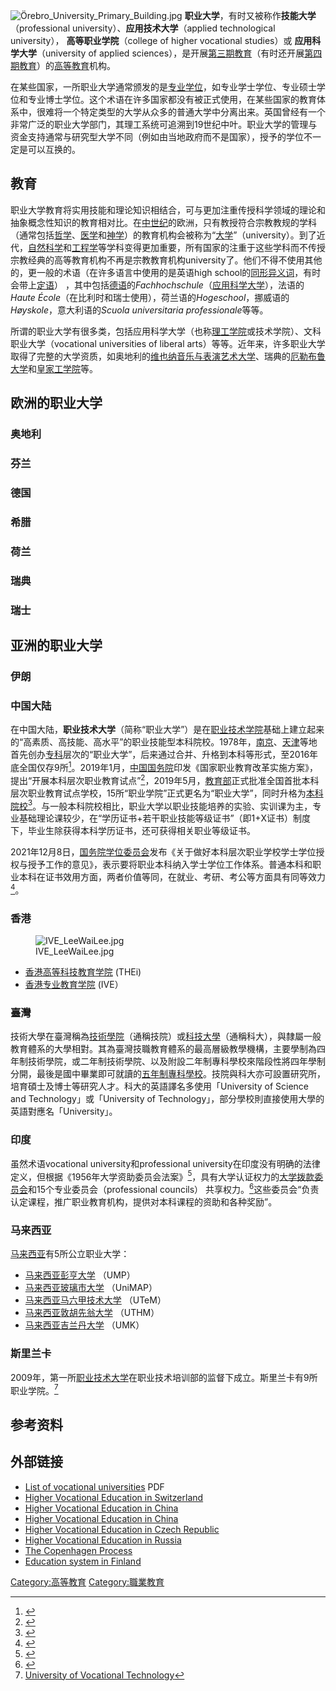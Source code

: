 {{refimprove|time=2015-09-27T09:29:54+00:00}}
{{Expand|time=2016-03-05T17:38:56+00:00}}
[[File:Örebro_University_Primary_Building.jpg|thumb]]
'''职业大学'''，有时又被称作'''技能大学'''（professional university）、'''应用技术大学'''（applied technological university）， '''高等职业学院'''（college of higher vocational studies）或 '''应用科学大学'''（university of applied sciences），是开展[[第三期教育|第三期教育]]（有时还开展[[研究生|第四期教育]]）的[[高等教育|高等教育]]机构。

在某些国家，一所职业大学通常颁发的是[[专业学位|专业学位]]，如专业学士学位、专业硕士学位和专业博士学位。这个术语在许多国家都没有被正式使用，在某些国家的教育体系中，很难将一个特定类型的大学从众多的普通大学中分离出来。英国曾经有一个非常广泛的职业大学部门，其理工系统可追溯到19世纪中叶。职业大学的管理与资金支持通常与研究型大学不同（例如由当地政府而不是国家），授予的学位不一定是可以互换的。

==教育==
职业大学教育将实用技能和理论知识相结合，可与更加注重传授科学领域的理论和抽象概念性知识的教育相对比。在[[中世纪|中世纪]]的欧洲，只有教授符合宗教教规的学科（通常包括[[哲学|哲学]]、[[医学|医学]]和[[神学|神学]]）的教育机构会被称为“[[中世纪的大学|大学]]”（university）。到了近代，[[自然科学|自然科学]]和[[工程学|工程学]]等学科变得更加重要，所有国家的注重于这些学科而不传授宗教经典的高等教育机构不再是宗教教育机构university了。他们不得不使用其他的，更一般的术语（在许多语言中使用的是英语high school的[[同形异义词|同形异义词]]，有时会带上[[定语|定语]]） ，其中包括[[德语|德语]]的''Fachhochschule''（[[应用科学大学|应用科学大学]]），法语的''Haute École''（在比利时和瑞士使用），荷兰语的''Hogeschool''，挪威语的''Høyskole''，意大利语的''Scuola universitaria professionale''等等。

所谓的职业大学有很多类，包括应用科学大学（也称[[理工学院|理工学院]]或技术学院）、文科职业大学（vocational universities of liberal arts）等等。近年来，许多职业大学取得了完整的大学资质，如奥地利的[[维也纳音乐与表演艺术大学|维也纳音乐与表演艺术大学]]、瑞典的[[厄勒布鲁大学|厄勒布鲁大学]]和[[皇家工学院|皇家工学院]]等。

==欧洲的职业大学==

===奥地利===

===芬兰===

===德国===


===希腊===


===荷兰===

===瑞典===


===瑞士===


==亚洲的职业大学==

===伊朗===

===中国大陆===
{{See also|高等职业学校}}
在中国大陆，'''职业技术大学'''（简称“职业大学”）是在[[高等职业学校|职业技术学院]]基础上建立起来的“高素质、高技能、高水平”的职业技能型本科院校。1978年，[[南京市|南京]]、[[天津市|天津]]等地首先创办[[專科學校|专科]]层次的“职业大学”，后来通过合并、升格到本科等形式，至2016年底全国仅存9所<ref>{{Cite web|title=9所职业大学共建中国职业大学联盟|url=http://www.moe.gov.cn/jyb_xwfb/s5147/201612/t20161223_292797.html|access-date=2021-06-09|date=2016-12-23|work=[[中华人民共和国教育部|中华人民共和国教育部]]政府门户网站}}</ref>。2019年1月，[[中华人民共和国国务院|中国国务院]]印发《国家职业教育改革实施方案》，提出“开展本科层次职业教育试点”<ref>{{Cite web|title=国务院关于印发国家职业教育改革实施方案的通知（国发〔2019〕4号）_政府信息公开专栏|url=http://www.gov.cn/zhengce/content/2019-02/13/content_5365341.htm|access-date=2021-06-09|work=中国政府网}}</ref>，2019年5月，[[中华人民共和国教育部|教育部]]正式批准全国首批本科层次职业教育试点学校，15所“职业学院”正式更名为“职业大学”，同时升格为[[本科院校|本科院校]]<ref>{{Cite web|title=全国首批“职业大学”什么样？|url=https://www.henandaily.cn/content/2019/0608/169518.html|access-date=2021-06-09|date=2-19-06-08|work=河南日报网}}</ref>。与一般本科院校相比，职业大学以职业技能培养的实验、实训课为主，专业基础理论课较少，在“学历证书+若干职业技能等级证书”（即1+X证书）制度下，毕业生除获得本科学历证书，还可获得相关职业等级证书。

2021年12月8日，[[国务院学位委员会|国务院学位委员会]]发布《关于做好本科层次职业学校学士学位授权与授予工作的意见》，表示要将职业本科纳入学士学位工作体系。普通本科和职业本科在证书效用方面，两者价值等同，在就业、考研、考公等方面具有同等效力<ref>{{cite news |title=职业本科纳入现有学士学位工作体系 |url=https://news.sciencenet.cn/sbhtmlnews/2021/12/367152.shtm}}</ref>。

===香港===
[[File:IVE_LeeWaiLee.jpg|thumb]]
*[[香港高等科技教育学院|香港高等科技教育学院]] (THEi)
*[[香港专业教育学院|香港专业教育学院]] (IVE）

===臺灣===
{{main|台灣大專院校列表#高等技職教育|科技大學 (臺灣學制)}}

技術大學在臺灣稱為[[技術學院|技術學院]]（通稱技院）或[[科技大學_(臺灣學制)|科技大學]]（通稱科大），與隸屬一般教育體系的大學相對。其為臺灣技職教育體系的最高層級教學機構，主要學制為四年制技術學院，或二年制技術學院、以及附設二年制專科學校來階段性將四年學制分開，最後是國中畢業即可就讀的[[五年專科學校|五年制專科學校]]。技院與科大亦可設置研究所，培育碩士及博士等研究人才。科大的英語譯名多使用「University of Science and Technology」或「University of Technology」，部分學校則直接使用大學的英語對應名「University」。

===印度===
虽然术语vocational university和professional university在印度没有明确的法律定义，但根据《1956年大学资助委员会法案》<ref>{{cite web|format=PDF|title=University Grants Commission Act, 1956|url=http://mhrd.gov.in/sites/upload_files/mhrd/files/ugc_act.pdf|publisher=[[人力资源开发部|人力资源开发部]]|accessdate=3 September 2011}}{{dead link|date=2018年1月 |bot=InternetArchiveBot |fix-attempted=yes }}</ref>，具有大学认证权力的[[大学拨款委员会_(印度)|大学拨款委员会]]和15个专业委员会（professional councils）
共享权力。<ref>{{cite web |url= http://www.ugc.ac.in/inside/pcouncil.html |title= ::: Professional Councils-Inside H E - University Grants Commission ::: |work= ugc.ac.in |accessdate= 18 December 2011 |archive-url= https://web.archive.org/web/20100106075646/http://www.ugc.ac.in/inside/pcouncil.html |archive-date= 2010-01-06 |dead-url= yes }}</ref>这些委员会“负责认定课程，推广职业教育机构，提供对本科课程的资助和各种奖励”。

===马来西亚===
[[马来西亚|马来西亚]]有5所公立职业大学：
* [[马来西亚彭亨大学|马来西亚彭亨大学]] （UMP）
* [[马来西亚玻璃市大学|马来西亚玻璃市大学]] （UniMAP）
* [[马来西亚马六甲技术大学|马来西亚马六甲技术大学]] （UTeM）
* [[马来西亚敦胡先翁大学|马来西亚敦胡先翁大学]] （UTHM）
* [[马来西亚吉兰丹大学|马来西亚吉兰丹大学]] （UMK）

===斯里兰卡===
2009年，第一所[[高等职业学校|职业技术大学]]在职业技术培训部的监督下成立。斯里兰卡有9所职业学院。<ref>[http://srilankatoday.com/index.php?option=com_content&task=view&id=1912&Itemid=52 University of Vocational Technology]</ref>

==参考资料==
{{reflist}}

==外部链接==
{{Portal|University}}
* [https://web.archive.org/web/20060620211149/http://www.hrsdc.gc.ca/en/hip/cslp/ImportantLinks/17_il_International.pdf List of vocational universities] PDF
* [http://www.educa.ch/dyn/9.asp?url=69131%2Easp Higher Vocational Education in Switzerland]
* [http://www.ericdigests.org/2003-2/china.html Higher Vocational Education in China]
* [https://web.archive.org/web/20060217110059/http://www.gseis.ucla.edu/ccs/digests/dig0203.htm Higher Vocational Education in China]
* [https://web.archive.org/web/20060813235546/http://www.en.domavcr.cz/rady.shtml?x=159582 Higher Vocational Education in Czech Republic]
* [http://www.admhmao.ru/english/sociumE/sience/vish_ob.htm Higher Vocational Education in Russia]{{dead link|date=2018年1月 |bot=InternetArchiveBot |fix-attempted=yes }}
* [https://web.archive.org/web/20060829081106/http://www.bbt.admin.ch/themen/berufsbildung/00106/00355/index.html?lang=en The Copenhagen Process]
* [https://web.archive.org/web/20160308164654/http://edu.fi/english/subpage.asp?path=500%3B4699%2F Education system in Finland]

[[Category:高等教育|Category:高等教育]]
[[Category:職業教育|Category:職業教育]]